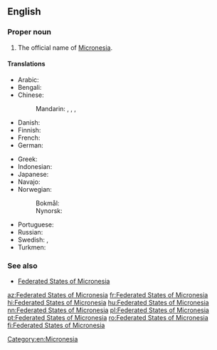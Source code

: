 ==English==

===Proper noun===
{{en-proper noun|head=[[federated|Federated]] [[state|States]] [[of]] [[Micronesia]]}}

# The official name of [[Micronesia]].

====Translations====
{{trans-top|official name of Micronesia}}
* Arabic: {{t|ar|وِلَايَات مِيكْرونِيسِيَا الْمُتَّحِدَة|f|p|tr=wilāyāt mikrōnēsiyā l-muttaḥida}}
* Bengali: {{t|bn|মাইক্রোনেশিয়া যুক্তরাজ্য|sc=Beng}}
* Chinese:
*: Mandarin: {{t|cmn|密克羅尼西亞聯邦|sc=Hani}}, {{t|cmn|密克罗尼西亚联邦|tr=Mìkèluóníxīyǎ liánbāng|sc=Hani}}, {{t|cmn|米克羅尼西亞聯邦|sc=Hani}}, {{t|cmn|米克罗尼西亚联邦|tr=Mìkèluóníxīyǎ liánbāng|sc=Hani}}
* Danish: {{t+|da|Mikronesiens Forenede Stater|p}}
* Finnish: {{t+|fi|Mikronesian liittovaltio}}
* French: {{t+|fr|États fédérés de Micronésie|m-p}}
* German: {{t+|de|Föderierte Staaten von Mikronesien|m-p}}
{{trans-mid}}
* Greek: {{t|el|Ομόσπονδες Πολιτείες της Μικρονησίας|f-p|sc=Grek}}
* Indonesian: {{t+|id|Federasi Mikronesia}}
* Japanese: {{t|ja|ミクロネシア連邦|sc=Jpan|tr=Mikuronesia renpō}}
* Navajo: {{t|nv|Eʼeʼaahjí Tónteel bikáaʼgi Kéyah Yázhí dah Ndaaʼeełgo Ałhidadiidzooígíí}}
* Norwegian:
*: Bokmål: {{t|nb|Mikronesiaføderasjonen}}
*: Nynorsk: {{t|nn|Mikronesiaføderasjonen}}
* Portuguese: {{t+|pt|Estados Federados da Micronésia|m-p}}
* Russian: {{t|ru|Федерати́вные Шта́ты Микроне́зии|m-p|tr=Federatívnyje Štáty Mikronɛ́zii}}
* Swedish: {{t+|sv|Mikronesiens federerade stater}}, {{t+|sv|Mikronesiska federationen}}
* Turkmen: {{t|tk|Mikroneziýanyň Birleşen Ştatlary}}
{{trans-bottom}}

[[Category:en:Micronesia]]

===See also===
* [[w:Federated States of Micronesia|Federated States of Micronesia]]

[[az:Federated States of Micronesia]]
[[fr:Federated States of Micronesia]]
[[hi:Federated States of Micronesia]]
[[hu:Federated States of Micronesia]]
[[nn:Federated States of Micronesia]]
[[pl:Federated States of Micronesia]]
[[pt:Federated States of Micronesia]]
[[ro:Federated States of Micronesia]]
[[fi:Federated States of Micronesia]]